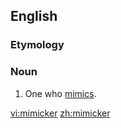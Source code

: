 ==English==

===Etymology===
{{compound|mimic|-k-|-er|lang=en}}

===Noun===
{{en-noun}}

# One who [[mimic]]s.

[[vi:mimicker]]
[[zh:mimicker]]